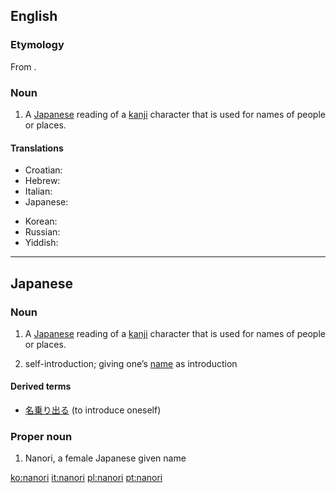 ==English==
{{wikipedia}}

===Etymology===
From {{etyl|ja}} {{term|名乗り|tr=なのり, nanori|lang=ja|sc=Jpan}}.

===Noun===
{{en-noun|-}}

# {{linguistics}} A [[Japanese]] reading of a [[kanji]] character that is used for names of people or places.

====Translations====
{{trans-top|Japanese kanji readings for names}}
* Croatian: {{t|hr|nanori}}
* Hebrew: {{t|he|נאנורי|sc=Hebr}}
* Italian: {{t|it|nanori}}
* Japanese: {{t-|ja|名乗り|tr=なのり, nanori}}
{{trans-mid}}
* Korean: {{t|ko|나노리|tr=nanori|sc=Hang}}
* Russian: {{t|ru|нанори|tr=nanóri}}
* Yiddish: {{t|yi|נאנאָרי|sc=Hebr}}
{{trans-bottom}}

----

==Japanese==
{{wikipedia|lang=ja|名乗り}}

===Noun===
{{ja-noun|r|hira=なのり|kanji=名乗り}}

# {{linguistics|lang=ja|skey=なのり}} A [[Japanese]] reading of a [[kanji]] character that is used for names of people or places.
# self-introduction; giving one’s [[name]] as introduction

====Derived terms====
* [[名乗り出る]] (to introduce oneself)

===Proper noun===
{{ja-pos|r|proper|hira=なのり|kanji=奈乃李}}

# Nanori, a female Japanese given name

[[ko:nanori]]
[[it:nanori]]
[[pl:nanori]]
[[pt:nanori]]